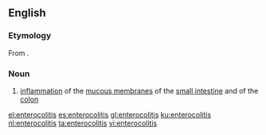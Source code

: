 ==English==

===Etymology===
From {{affix|en|entero-|colitis}}.

===Noun===
{{en-noun|-}}

# {{lb|en|medicine}} [[inflammation]] of the [[mucous membrane]]s of the [[small intestine]] and of the [[colon]]

[[el:enterocolitis]]
[[es:enterocolitis]]
[[gl:enterocolitis]]
[[ku:enterocolitis]]
[[nl:enterocolitis]]
[[ta:enterocolitis]]
[[vi:enterocolitis]]